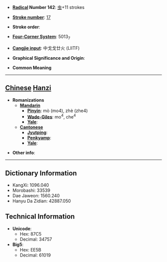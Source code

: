 * '''[[Wiktionary:Chinese radical index| Radical]] Number 142''': [[Wiktionary:Chinese radical index 虫|虫]]+11 strokes

* '''[[Wiktionary:Chinese total strokes index|Stroke number]]''': [[Wiktionary:Chinese total strokes index 17|17]]

* '''Stroke order''': 

* '''[[Wiktionary:Chinese four corner index|Four-Corner System]]''': 5013<sub>7</sub>

* '''[[Wiktionary:Chinese Cangjie index|Cangjie input]]''': 中戈戈廿火 (LIITF)

* '''Graphical Significance and Origin''': 

* '''Common Meaning'''

----

== [[Chinese]] [[Hanzi]] ==

* '''Romanizations'''
** '''[[Mandarin]]'''
*** '''[[Pinyin]]''': mò (mo4), zhè (zhe4)
*** '''[[Wade-Giles]]''': mo<sup>4</sup>, che<sup>4</sup>
*** '''[[Yale]]''': 
** '''[[Cantonese]]'''
*** '''[[Jyutping]]''':
*** '''[[Penkyamp]]''': 
*** '''[[Yale]]''': 

* '''Other info''': 

----

== Dictionary Information ==

* KangXi: 1096.040
* Morobashi: 33539
* Dae Jaweon: 1560.240
* Hanyu Da Zidian: 42887.050

== Technical Information ==

* '''Unicode''':
** Hex: 87C5
** Decimal: 34757
* '''Big5''':
** Hex: EE5B
** Decimal: 61019